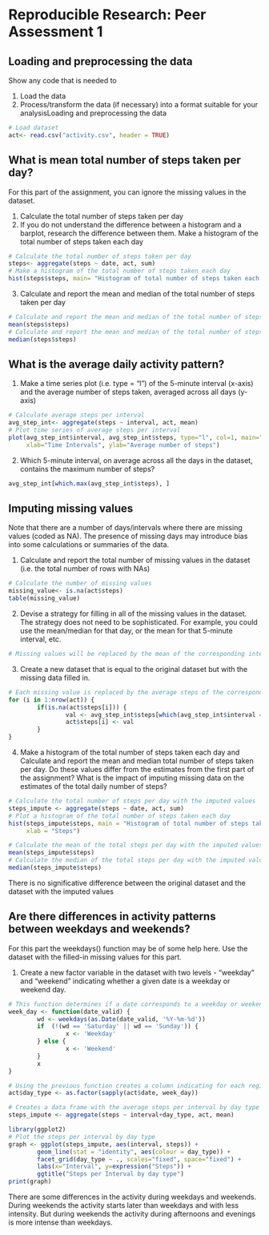 # Reproducible Research: Peer Assessment 1

## Loading and preprocessing the data

Show any code that is needed to
  
1. Load the data
2. Process/transform the data (if necessary) into a format suitable for your analysisLoading and preprocessing the data


```r
# Load dataset
act<- read.csv("activity.csv", header = TRUE)
```

## What is mean total number of steps taken per day? ##

For this part of the assignment, you can ignore the missing values in the dataset.

1. Calculate the total number of steps taken per day
2. If you do not understand the difference between a histogram and a barplot, research the difference between them. Make   a histogram of the total number of steps taken each day
  

```r
# Calculate the total number of steps taken per day
steps<- aggregate(steps ~ date, act, sum)
# Make a histogram of the total number of steps taken each day
hist(steps$steps, main= "Histogram of total number of steps taken each day", xlab="Steps")
```

3. Calculate and report the mean and median of the total number of steps taken per day
```r
# Calculate and report the mean and median of the total number of steps taken per day
mean(steps$steps)
# Calculate and report the mean and median of the total number of steps taken per day
median(steps$steps)
```

## What is the average daily activity pattern? ##

1. Make a time series plot (i.e. type = "l") of the 5-minute interval (x-axis) and the average     number of steps taken, averaged across all days (y-axis)
  
```r
# Calculate average steps per interval
avg_step_int<- aggregate(steps ~ interval, act, mean)
# Plot time series of average steps per interval
plot(avg_step_int$interval, avg_step_int$steps, type="l", col=1, main="Average number of steps by Interval", 
     xlab="Time Intervals", ylab="Average number of steps")
```

2. Which 5-minute interval, on average across all the days in the dataset, contains the maximum number of steps?

```r
avg_step_int[which.max(avg_step_int$steps), ]
```

## Imputing missing values ##

Note that there are a number of days/intervals where there are missing values (coded as NA). The presence of missing days may introduce bias into some calculations or summaries of the data.

1. Calculate and report the total number of missing values in the dataset (i.e. the total number of rows with NAs)
  
```r
# Calculate the number of missing values
missing_value<- is.na(act$steps)
table(missing_value)
```

2. Devise a strategy for filling in all of the missing values in the dataset. The strategy does not need to be sophisticated. For example, you could use the mean/median for that day, or the mean for that 5-minute interval, etc.

```r
# Missing values will be replaced by the mean of the corresponding interval
```

3. Create a new dataset that is equal to the original dataset but with the missing data filled in.

```r
# Each missing value is replaced by the average steps of the corresponding interval
for (i in 1:nrow(act)) {
        if(is.na(act$steps[i])) {
                val <- avg_step_int$steps[which(avg_step_int$interval == act$interval[i])]
                act$steps[i] <- val 
        }
}
```

4. Make a histogram of the total number of steps taken each day and Calculate and report the mean and median total number of steps taken per day. Do these values differ from the estimates from the first part of the assignment? What is the impact of imputing missing data on the estimates of the total daily number of steps?

```r
# Calculate the total number of steps per day with the imputed values
steps_impute <- aggregate(steps ~ date, act, sum)
# Plot a histogram of the total number of steps taken each day
hist(steps_impute$steps, main = "Histogram of total number of steps taken each day (Imputed)", 
     xlab = "Steps")
```

```r
# Calculate the mean of the total steps per day with the imputed values
mean(steps_impute$steps)
# Calculate the median of the total steps per day with the imputed values
median(steps_impute$steps)
```

There is no significative difference between the original dataset and the dataset with the imputed values

## Are there differences in activity patterns between weekdays and weekends? ##

For this part the weekdays() function may be of some help here. Use the dataset with the filled-in missing values for this part.

1. Create a new factor variable in the dataset with two levels - "weekday" and "weekend" indicating whether a given date is a weekday or weekend day.

```r
# This function determines if a date corresponds to a weekday or weekend
week_day <- function(date_valid) {
        wd <- weekdays(as.Date(date_valid, '%Y-%m-%d'))
        if  (!(wd == 'Saturday' || wd == 'Sunday')) {
                x <- 'Weekday'
        } else {
                x <- 'Weekend'
        }
        x
}
```

```r
# Using the previous function creates a column indicating for each register if corresponds a weekday or weekend
act$day_type <- as.factor(sapply(act$date, week_day))
```

```r
# Creates a data frame with the average steps per interval by day type
steps_impute <- aggregate(steps ~ interval+day_type, act, mean)
```

```r
library(ggplot2)
# Plot the steps per interval by day type 
graph <- ggplot(steps_impute, aes(interval, steps)) +
        geom_line(stat = "identity", aes(colour = day_type)) +
        facet_grid(day_type ~ ., scales="fixed", space="fixed") +
        labs(x="Interval", y=expression("Steps")) +
        ggtitle("Steps per Interval by day type")
print(graph)
```

There are some differences in the activity during weekdays and weekends. During weekends the activity starts later than weekdays and with less intensity. But during weekends the activity during afternoons and evenings is more intense than weekdays.
